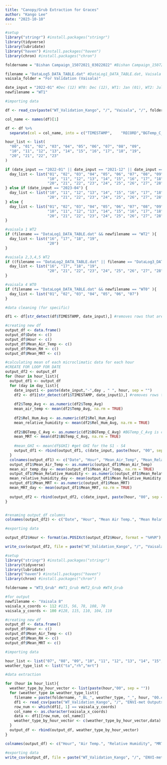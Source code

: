 ```yaml
---
title: "Canopy/Grub Extraction for Graces"
author: "Kango Lee"
date: "2023-10-10"
---
```


```r

#setup
library("stringr") #install.packages("stringr")
library(tidyverse)
library(lubridate)
library("haven") #install.packages("haven")
library(chron) #install.packages("chron")

foldername = "Bishan Campaign_15072021_03022022" #Bishan Campaign_15072021_03022022 #Vaisala_10042023_08052023

filename = "DataLog5_DATA_TABLE.dat" #DataLog1_DATA_TABLE.dat, Vaisala 1,2,3,4,5 S1_1004_0805_2023.dat, Vaisala 6,7,8,9
vaisala_folder = "For Validation (Vaisala)"

date_input = "2022-01" #Dec (12) WT0: Dec (12), WT1: Jan (01), WT2: Jul (07), WT3 Apr (04), WT4: Oct (10), 2022 for Jan, 2021 for everything else!
newfilename = "WT1"

#importing data

df <- read_csv(paste("WT_Validation_Kango", "/", "Vaisala", "/", foldername, "/", filename, sep = ""))

col_name <- names(df)[1] 

df <- df %>%
  separate(col = col_name, into = c("TIMESTAMP",	"RECORD","BGTemp_C_Avg",	"WS_mean",	"WV_magnitude_mean",	"WD_mean",	"Temp_Avg",	"Rel_Hum_Avg",	"RF_acc_sum",	"RF_dur_sum",	"RF_int_avg",	"AirTC_Avg",	"RH",	"BattV_Min",	"SPN1_GHI_Avg",	"SPN1_DIF_Avg",	"SPN1_DNI_Avg"), sep = ",", fill = "right", remove = FALSE)

hour_list <- list(
  "00", "01", "02", "03", "04", "05", "06", "07", "08", "09",
  "10", "11", "12", "13", "14", "15", "16", "17", "18", "19",
  "20", "21", "22", "23"
)

if (date_input == "2022-01" || date_input == "2021-12" || date_input == "2021-07" || date_input == "2021-10" || date_input == "2021-08") {
  day_list <- list("01", "02", "03", "04", "05", "06", "07", "08", "09",
                   "10", "11", "12", "13", "14", "15", "16", "17", "18", "19",
                   "20", "21", "22", "23", "24", "25", "26", "27", "28", "29", "30", "31")
} else if (date_input == "2023-04") {
  day_list <- list("10", "11", "12", "13", "14", "15", "16", "17", "18", "19",
                   "20", "21", "22", "23", "24", "25", "26", "27", "28", "29", "30")
} else {
  day_list <- list("01", "02", "03", "04", "05", "06", "07", "08", "09",
                   "10", "11", "12", "13", "14", "15", "16", "17", "18", "19",
                   "20", "21", "22", "23", "24", "25", "26", "27", "28", "29", "30")
}

#vaisala 1 WT2
if (filename == "DataLog1_DATA_TABLE.dat" && newfilename == "WT2" ){
  day_list <- list("16", "17", "18", "19",
                   "20")
}

#vaisala 2,3,4,5 WT2
if ((filename == "DataLog2_DATA_TABLE.dat" || filename == "DataLog3_DATA_TABLE.dat" || filename == "DataLog4_DATA_TABLE.dat" || filename == "DataLog5_DATA_TABLE.dat") && newfilename == "WT2" ){
  day_list <- list("16", "17", "18", "19",
                   "20", "21", "22", "23", "24", "25", "26", "27", "28", "29", "30", "31")
}

#vaisala 4 WT0
if (filename == "DataLog4_DATA_TABLE.dat" && newfilename == "WT0" ){
  day_list <- list("01", "02", "03", "04", "05", "06", "07")
}

#data cleaning (for specific)

df1 <- df[str_detect(df$TIMESTAMP, date_input),] #removes rows that are not date_input

#creating new df 
output_df <- data.frame()
output_df$Date <- c()
output_df$Hour <- c()
output_df$Mean_Air_Temp <- c()
output_df$Mean_RH <- c()
output_df$Mean_MRT <- c()

#calculating mean of each microclimatic data for each hour
#CREATE FOR LOOP FOR DATE
output_df2 <- output_df
for (hour in hour_list){
  output_df1 <- output_df 
  for (day in day_list){
    date_input1 <- paste(date_input,"-",day , " ", hour, sep = "")
    df2 <- df1[str_detect(df1$TIMESTAMP, date_input1),] #removes rows that are not 
    
    df2$Temp_Avg <- as.numeric(df2$Temp_Avg)
    mean_air_temp <- mean(df2$Temp_Avg, na.rm = TRUE)
    
    df2$Rel_Hum_Avg <- as.numeric(df2$Rel_Hum_Avg)
    mean_relative_humidity <- mean(df2$Rel_Hum_Avg, na.rm = TRUE)
    
    df2$BGTemp_C_Avg <- as.numeric(df2$BGTemp_C_Avg) #BGTemp_C_Avg is character, need to change to numeric
    mean_MRT <- mean(df2$BGTemp_C_Avg, na.rm = TRUE)
    
    #mean_GHI <- mean(df$GHI) #get GHI for the S1 - S4
    output_df1 <- rbind(output_df1, c(date_input, paste(hour, "00", sep = ""), mean_air_temp, mean_relative_humidity, mean_MRT))
  }
  colnames(output_df1) <- c("Date", "Hour", "Mean_Air_Temp", "Mean_Relative_Humidity", "Mean_MRT")
  output_df1$Mean_Air_Temp <- as.numeric(output_df1$Mean_Air_Temp)
  mean_air_temp_day <- mean(output_df1$Mean_Air_Temp, na.rm = TRUE)
  output_df1$Mean_Relative_Humidity <- as.numeric(output_df1$Mean_Relative_Humidity)
  mean_relative_humidity_day <- mean(output_df1$Mean_Relative_Humidity, na.rm = TRUE)
  output_df1$Mean_MRT <- as.numeric(output_df1$Mean_MRT)
  mean_MRT_day <- mean(output_df1$Mean_MRT, na.rm = TRUE)
  
  output_df2 <- rbind(output_df2, c(date_input, paste(hour, "00", sep = ""), mean_air_temp_day, mean_relative_humidity_day, mean_MRT_day))
}


#renaming output_df columns
colnames(output_df2) <- c("Date", "Hour", "Mean Air Temp.", "Mean Relative Humidity", "Mean MRT")

#exporting data

output_df2$Hour <- format(as.POSIXct(output_df2$Hour, format = "%H%M"), "%H%M")

write_csv(output_df2, file = paste("WT_Validation_Kango", "/", "Vaisala", "/", vaisala_folder, "/", newfilename, ".csv", sep = "")) #creates a .csv file in directory

```

```r

#setup
library("stringr") #install.packages("stringr")
library(tidyverse)
library(lubridate)
library("haven") #install.packages("haven")
library(chron) #install.packages("chron")

foldername = "WT3_Grub" #WT1_Grub #WT2_Grub #WT4_Grub

#for output
newfilename <- "Vaisala 8"
vaisala_x_coords <- 112 #115, 56, 78, 108, 70
vaisala_y_coords <- 100 #128, 115, 110, 104, 110

#creating new df 
output_df <- data.frame()
output_df$Hour <- c()
output_df$Mean_Air_Temp <- c()
output_df$Mean_RH <- c()
output_df$Mean_MRT <- c()

#importing data

hour_list <- list("07", "08", "09", "10", "11", "12", "13", "14", "15", "16", "17", "18", "19")
weather_type_list <- list("ta","rh","mrt")

#data extraction

for (hour in hour_list){
  weather_type_by_hour_vector <- list(paste(hour,"00", sep = ""))
  for (weather_type in weather_type_list){
    filename = paste(foldername, "_BL_", weather_type, "_", hour, "00.csv", sep = "")
    df1 <- read_csv(paste("WT_Validation_Kango", "/", "ENVI-met Outputs", "/", foldername, "/", filename, sep = ""))
    row_num <- which(df1[, 1] == vaisala_y_coords)
    col_name <- as.character(vaisala_x_coords)
    data <- df1[[row_num, col_name]]
    weather_type_by_hour_vector <- c(weather_type_by_hour_vector,data)
  }
  output_df <- rbind(output_df, weather_type_by_hour_vector)
}

colnames(output_df) <- c("Hour", "Air Temp.", "Relative Humidity", "MRT")

#exporting data
write_csv(output_df, file = paste("WT_Validation_Kango", "/", "ENVI-met Outputs", "/", "For Validation (ENVI-met)", "/", newfilename, ".csv", sep = "")) #creates a .csv file in directory


```

